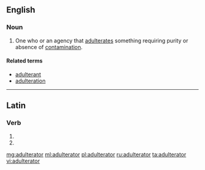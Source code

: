 ==English==

===Noun===
{{en-noun}}

# One who or an agency that [[adulterates]] something requiring purity or absence of [[contamination]].

====Related terms====
* [[adulterant]]
* [[adulteration]]

----

==Latin==

===Verb===
{{la-verb-form|adulterātor}}

# {{conjugation of|adultero|adulterō|2|s|fut|pass|imp|lang=la}}
# {{conjugation of|adultero|adulterō|3|s|fut|pass|imp|lang=la}}

[[mg:adulterator]]
[[ml:adulterator]]
[[pl:adulterator]]
[[ru:adulterator]]
[[ta:adulterator]]
[[vi:adulterator]]